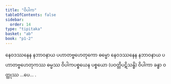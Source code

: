 ```yaml
---
title: "ဝိပါက"
tableOfContents: false
sidebar:
  order: 14
type: "tipitaka"
basket: "ab"
book: "p1-2"
---
```



<DynamicBreadcrumb />

<Division number="99" book="p1-2" e="ch" v="37" p="229">

<Paragraph number="1358" book="p1-2">
နေဝဒဿနေန နဘာဝနာယ ပဟာတဗ္ဗဟေတုကော ဓမ္မော နေဝဒဿနေန နဘာဝနာယ ပဟာတဗ္ဗဟေတုကဿ ဓမ္မဿ ဝိပါကပစ္စယေန ပစ္စယော (ပဝတ္တိပဋိသန္ဓိ) ဝိပါကာ ခန္ဓာ ဝတ္ထုဿ …ပေ… .
</Paragraph>
</Division>